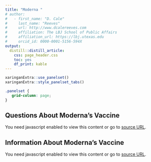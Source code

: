```yaml
---
title: "Moderna "
# author:
#   - first_name: "D. Cale"
#     last_name: "Reeves"
#     url: http://www.dcalereeves.com
#     affiliation: The LBJ School of Public Affairs
#     affiliation_url: https://lbj.utexas.edu
#     orcid_id: 0000-0001-5156-594X
output: 
  distill::distill_article: 
    css: page_header.css
    toc: yes
    df_print: kable
---
```


```r
xaringanExtra::use_panelset()
xaringanExtra::style_panelset_tabs()
```

```css
.panelset {
   grid-column: page;
}
```

::::: {.panelset}

::: {.panel}

## Questions About Moderna's Vaccine {.panel-name}

```{=html} 

<!-- Markup for HTML (Moderna COVID-19 Vaccine Questions: Moderna COVID-19 Vaccine Questions) --><div class='rid_d45c0bd6_415240' data-apiroot='//tools.cdc.gov/api' data-mediatype='html' data-mediaid='415240' data-stripscripts='true' data-stripanchors='false' data-stripimages='false' data-stripcomments='true' data-stripstyles='true' data-cssclasses='syndicate,!no-syndicate' data-ids='' data-xpath='' data-oe='utf-8' data-of='xhtml' data-ns='cdc' data-postprocess='' data-nw='true' data-iframe='true' data-cdc-widget='syndicationIframe' data-apiembedsrc='//tools.cdc.gov/api/embed/html/js/embed-2.0.3.js' data-iframeembedsrc='//tools.cdc.gov/TemplatePackage/contrib/widgets/tp-widget-external-loader.js' data-font='Helvetica'></div><script src='//tools.cdc.gov/TemplatePackage/contrib/widgets/tp-widget-external-loader.js' ></script><noscript>You need javascript enabled to view this content or go to <a href='//tools.cdc.gov/api/v2/resources/media/415240/noscript'>source URL</a>.</noscript>

```

:::

::: {.panel}

## Information About Moderna's Vaccine {.panel-name}

```{=html} 

<!-- Markup for HTML (Moderna COVID-19 Vaccine: Information about the Moderna COVID-19 Vaccine and how to store, handle, and administer it.  ) --><div class='rid_e45f621e_415239' data-apiroot='//tools.cdc.gov/api' data-mediatype='html' data-mediaid='415239' data-stripscripts='false' data-stripanchors='false' data-stripimages='false' data-stripcomments='true' data-stripstyles='true' data-cssclasses='syndicate,!no-syndicate' data-ids='' data-xpath='' data-oe='utf-8' data-of='xhtml' data-ns='cdc' data-postprocess='' data-nw='true' data-iframe='true' data-cdc-widget='syndicationIframe' data-apiembedsrc='//tools.cdc.gov/api/embed/html/js/embed-2.0.3.js' data-iframeembedsrc='//tools.cdc.gov/TemplatePackage/contrib/widgets/tp-widget-external-loader.js' data-font=''></div><script src='//tools.cdc.gov/TemplatePackage/contrib/widgets/tp-widget-external-loader.js' ></script><noscript>You need javascript enabled to view this content or go to <a href='//tools.cdc.gov/api/v2/resources/media/415239/noscript'>source URL</a>.</noscript>

```

:::

:::::